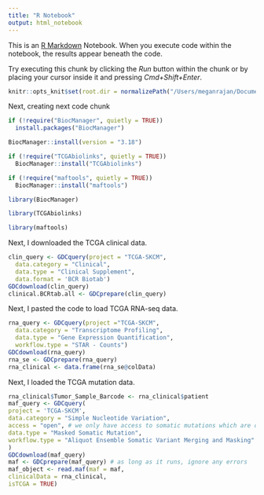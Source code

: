 ```yaml
---
title: "R Notebook"
output: html_notebook
---
```


This is an [R Markdown](http://rmarkdown.rstudio.com) Notebook. When you execute code within the notebook, the results appear beneath the code. 

Try executing this chunk by clicking the *Run* button within the chunk or by placing your cursor inside it and pressing *Cmd+Shift+Enter*. 

```r
knitr::opts_knit$set(root.dir = normalizePath("/Users/meganrajan/Documents/qbio490/qbio_490_meganrajan/analysis_data"))
```

Next, creating next code chunk
```r
if (!require("BiocManager", quietly = TRUE))
  install.packages("BiocManager")

BiocManager::install(version = "3.18")

if (!require("TCGAbiolinks", quietly = TRUE))
  BiocManager::install("TCGAbiolinks")

if (!require("maftools", quietly = TRUE))
  BiocManager::install("maftools")

library(BiocManager)

library(TCGAbiolinks)

library(maftools)
```

Next, I downloaded the TCGA clinical data.
```r
clin_query <- GDCquery(project = "TCGA-SKCM",
  data.category = "Clinical",
  data.type = "Clinical Supplement",
  data.format = 'BCR Biotab')
GDCdownload(clin_query)
clinical.BCRtab.all <- GDCprepare(clin_query)
```

Next, I pasted the code to load TCGA RNA-seq data.
```r
rna_query <- GDCquery(project ="TCGA-SKCM",
  data.category = "Transcriptome Profiling",
  data.type = "Gene Expression Quantification",
  workflow.type = "STAR - Counts")
GDCdownload(rna_query)
rna_se <- GDCprepare(rna_query)
rna_clinical <- data.frame(rna_se@colData)
```
Next, I loaded the TCGA mutation data.
```r
rna_clinical$Tumor_Sample_Barcode <- rna_clinical$patient
maf_query <- GDCquery(
project = 'TCGA-SKCM',
data.category = "Simple Nucleotide Variation",
access = "open", # we only have access to somatic mutations which are open access
data.type = "Masked Somatic Mutation",
workflow.type = "Aliquot Ensemble Somatic Variant Merging and Masking"
)
GDCdownload(maf_query)
maf <- GDCprepare(maf_query) # as long as it runs, ignore any errors
maf_object <- read.maf(maf = maf,
clinicalData = rna_clinical,
isTCGA = TRUE)
```

